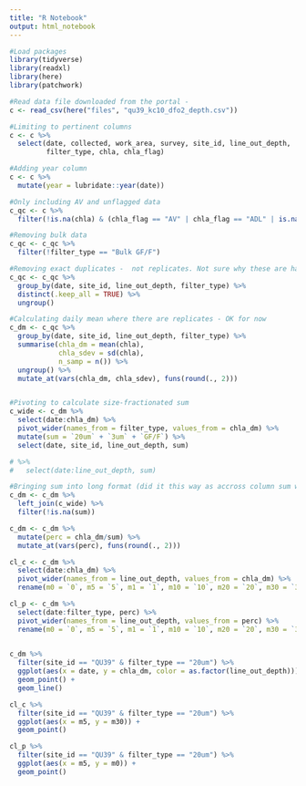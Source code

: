 ```yaml
---
title: "R Notebook"
output: html_notebook
---
```




```r
#Load packages
library(tidyverse)  
library(readxl)
library(here)
library(patchwork)

```

```r
#Read data file downloaded from the portal - 
c <- read_csv(here("files", "qu39_kc10_dfo2_depth.csv"))

```

```r
#Limiting to pertinent columns
c <- c %>% 
  select(date, collected, work_area, survey, site_id, line_out_depth,
         filter_type, chla, chla_flag)

#Adding year column
c <- c %>% 
  mutate(year = lubridate::year(date))

#Only including AV and unflagged data
c_qc <- c %>% 
  filter(!is.na(chla) & (chla_flag == "AV" | chla_flag == "ADL" | is.na(chla_flag)))

#Removing bulk data
c_qc <- c_qc %>% 
  filter(!filter_type == "Bulk GF/F")

#Removing exact duplicates -  not replicates. Not sure why these are happening
c_qc <- c_qc %>% 
  group_by(date, site_id, line_out_depth, filter_type) %>% 
  distinct(.keep_all = TRUE) %>% 
  ungroup()

#Calculating daily mean where there are replicates - OK for now
c_dm <- c_qc %>% 
  group_by(date, site_id, line_out_depth, filter_type) %>% 
  summarise(chla_dm = mean(chla),
            chla_sdev = sd(chla),
            n_samp = n()) %>% 
  ungroup() %>% 
  mutate_at(vars(chla_dm, chla_sdev), funs(round(., 2)))


#Pivoting to calculate size-fractionated sum
c_wide <- c_dm %>%
  select(date:chla_dm) %>% 
  pivot_wider(names_from = filter_type, values_from = chla_dm) %>%
  mutate(sum = `20um` + `3um` + `GF/F`) %>% 
  select(date, site_id, line_out_depth, sum)

# %>% 
#   select(date:line_out_depth, sum)

#Bringing sum into long format (did it this way as accross column sum will throw NA is not all filters present). Then, calculating the percent size fraction.
c_dm <- c_dm %>% 
  left_join(c_wide) %>% 
  filter(!is.na(sum)) 

c_dm <- c_dm %>% 
  mutate(perc = chla_dm/sum) %>% 
  mutate_at(vars(perc), funs(round(., 2)))

cl_c <- c_dm %>%
  select(date:chla_dm) %>% 
  pivot_wider(names_from = line_out_depth, values_from = chla_dm) %>% 
  rename(m0 = `0`, m5 = `5`, m1 = `1`, m10 = `10`, m20 = `20`, m30 = `30`)

cl_p <- c_dm %>%
  select(date:filter_type, perc) %>% 
  pivot_wider(names_from = line_out_depth, values_from = perc) %>% 
  rename(m0 = `0`, m5 = `5`, m1 = `1`, m10 = `10`, m20 = `20`, m30 = `30`)
  
```



```r
c_dm %>% 
  filter(site_id == "QU39" & filter_type == "20um") %>% 
  ggplot(aes(x = date, y = chla_dm, color = as.factor(line_out_depth))) +
  geom_point() +
  geom_line()
```
```r
cl_c %>% 
  filter(site_id == "QU39" & filter_type == "20um") %>% 
  ggplot(aes(x = m5, y = m30)) +
  geom_point()

cl_p %>% 
  filter(site_id == "QU39" & filter_type == "20um") %>% 
  ggplot(aes(x = m5, y = m0)) +
  geom_point()
```

